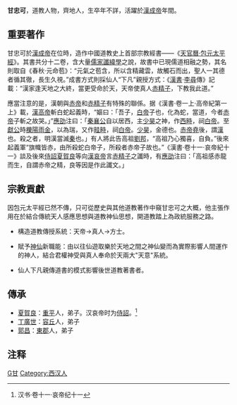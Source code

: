 {{道教}}
'''甘忠可'''，道教人物，齊地人，生卒年不詳，活躍於[[漢成帝|漢成帝]]年間。

==重要著作==
甘忠可於[[漢成帝|漢成帝]]在位時，造作中國道教史上首部宗教經書——《[[天官曆包元太平經|天官曆·包元太平經]]》。其書共分十二卷，含大量[[儒家|儒家]][[讖緯|讖緯學]]之說，故書中已現儒道相融之勢，其名則取自《春秋·元命苞》：“元氣之苞含，所以含精藏雲，故觸石而出，聖人一其德者循其徹，長生久視。”成書方式則採仙人“下凡”親授方式：《[[漢書|漢書]]·[[李尋|李尋]]傳》記載：“漢家逢天地之大終，當更受命於天，天帝使真人[[赤精子|赤精子]]，下教我此道。”

應當注意的是，漢朝與[[赤帝|赤帝]]和[[赤精子|赤精子]]有特殊的聯係。据《漢書·卷一上·高帝紀第一上》載，[[漢高帝|漢高帝]]斬白蛇起義時，“嫗曰：「吾子，[[白帝|白帝]]子也，化為蛇，當道，今者[[赤帝|赤帝]]子斬之故哭。」”[[應劭|應劭]]注曰：「[[秦襄公|秦襄公]]自以居西，主[[少昊|少昊]]之神，作[[西畤|西畤]]，祠[[白帝|白帝]]。至[[秦獻公|獻公]]時[[櫟陽雨金|櫟陽雨金]]，以為瑞，又作[[畦畤|畦畤]]，祠[[白帝|白帝]]。[[少昊|少昊]]，金德也。[[赤帝|赤帝]][[堯|堯]]後，謂[[西漢|漢]]也。殺之者，明漢當滅[[秦朝|秦]]也。」有人將此告高祖[[劉邦|劉邦]]，“高祖乃心獨喜，自負。”後來起義軍“旗幟皆赤，由所殺蛇白帝子，所殺者赤帝子故也。”《漢書·卷十一·哀帝紀十一》談及後來[[侍詔|侍詔]][[夏賀良|夏賀良]]等向[[漢哀帝|漢哀帝]]言[[赤精子|赤精子]]之讖時，有[[應劭|應劭]]注曰：「高祖感赤龍而生，自謂赤帝之精，良等因是作此讖文。」

==宗教貢獻==
因包元太平經已然不傳，只可從歷史與其他道教著作中窺甘忠可之大概，他主張作用在於結合傳統天人感應思想與道教神仙思想，開道教踏上為政統服務之路。

* 構造道教傳授系統：天帝→真人→方士。

* 賦予[[神仙|神仙]]新職能：由以往仙遊取樂於天地之間之神仙變而為實際影響人間運作的神人，結合君權神受與真人奉命於天兩大"天意"系統。

* 仙人下凡親傳道書的模式影響後世道教著書者。

==傳承==
* [[夏賀良|夏賀良]]：[[重平|重平]]人，弟子。汉哀帝时为[[侍詔|侍詔]]。<ref>汉书·卷十一·哀帝纪十一</ref>
* [[丁廣世|丁廣世]]：[[容丘|容丘]]人，弟子
* [[郭昌_(东郡)|郭昌]]：[[東郡|東郡]]人，弟子

==注释==
{{reflist}}

[[Category:漢朝道士|G甘]]
[[Category:西汉人|Category:西汉人]]